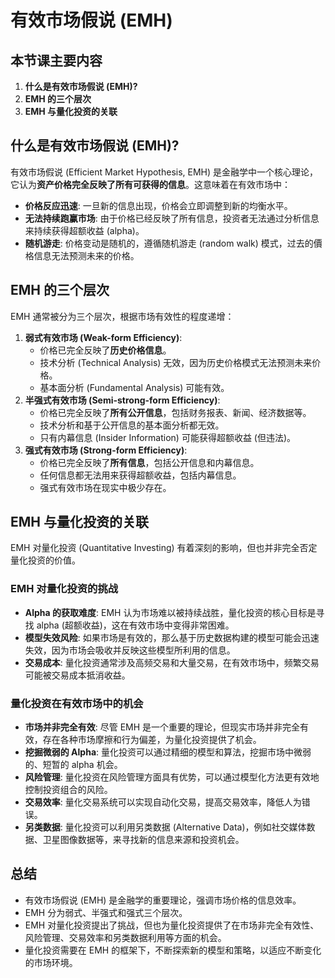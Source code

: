 # 有效市场假说 (EMH)

## 本节课主要内容

1.  **什么是有效市场假说 (EMH)?**
2.  **EMH 的三个层次**
3.  **EMH 与量化投资的关联**

## 什么是有效市场假说 (EMH)?

有效市场假说 (Efficient Market Hypothesis, EMH)  是金融学中一个核心理论，它认为**资产价格完全反映了所有可获得的信息**。这意味着在有效市场中：

*   **价格反应迅速**:  一旦新的信息出现，价格会立即调整到新的均衡水平。
*   **无法持续跑赢市场**:  由于价格已经反映了所有信息，投资者无法通过分析信息来持续获得超额收益 (alpha)。
*   **随机游走**:  价格变动是随机的，遵循随机游走 (random walk) 模式，过去的價格信息无法预测未来的价格。

## EMH 的三个层次

EMH 通常被分为三个层次，根据市场有效性的程度递增：

1.  **弱式有效市场 (Weak-form Efficiency)**:
    *   价格已完全反映了**历史价格信息**。
    *   技术分析 (Technical Analysis)  无效，因为历史价格模式无法预测未来价格。
    *   基本面分析 (Fundamental Analysis)  可能有效。

2.  **半强式有效市场 (Semi-strong-form Efficiency)**:
    *   价格已完全反映了**所有公开信息**，包括财务报表、新闻、经济数据等。
    *   技术分析和基于公开信息的基本面分析都无效。
    *   只有内幕信息 (Insider Information)  可能获得超额收益 (但违法)。

3.  **强式有效市场 (Strong-form Efficiency)**:
    *   价格已完全反映了**所有信息**，包括公开信息和内幕信息。
    *   任何信息都无法用来获得超额收益，包括内幕信息。
    *   强式有效市场在现实中极少存在。

## EMH 与量化投资的关联

EMH 对量化投资 (Quantitative Investing)  有着深刻的影响，但也并非完全否定量化投资的价值。

### EMH 对量化投资的挑战

*   **Alpha 的获取难度**:  EMH 认为市场难以被持续战胜，量化投资的核心目标是寻找 alpha (超额收益)，这在有效市场中变得非常困难。
*   **模型失效风险**:  如果市场是有效的，那么基于历史数据构建的模型可能会迅速失效，因为市场会吸收并反映这些模型所利用的信息。
*   **交易成本**:  量化投资通常涉及高频交易和大量交易，在有效市场中，频繁交易可能被交易成本抵消收益。

### 量化投资在有效市场中的机会

*   **市场并非完全有效**:  尽管 EMH 是一个重要的理论，但现实市场并非完全有效，存在各种市场摩擦和行为偏差，为量化投资提供了机会。
*   **挖掘微弱的 Alpha**:  量化投资可以通过精细的模型和算法，挖掘市场中微弱的、短暂的 alpha 机会。
*   **风险管理**:  量化投资在风险管理方面具有优势，可以通过模型化方法更有效地控制投资组合的风险。
*   **交易效率**:  量化交易系统可以实现自动化交易，提高交易效率，降低人为错误。
*   **另类数据**:  量化投资可以利用另类数据 (Alternative Data)，例如社交媒体数据、卫星图像数据等，来寻找新的信息来源和投资机会。

## 总结

*   有效市场假说 (EMH)  是金融学的重要理论，强调市场价格的信息效率。
*   EMH 分为弱式、半强式和强式三个层次。
*   EMH 对量化投资提出了挑战，但也为量化投资提供了在市场非完全有效性、风险管理、交易效率和另类数据利用等方面的机会。
*   量化投资需要在 EMH 的框架下，不断探索新的模型和策略，以适应不断变化的市场环境。

